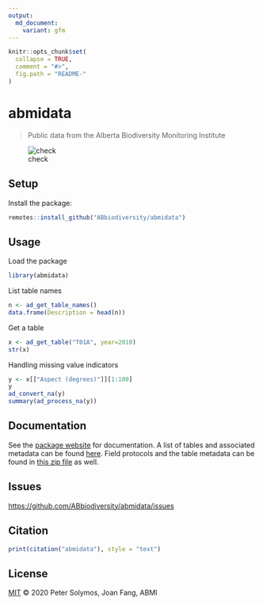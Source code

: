 ```yaml
---
output:
  md_document:
    variant: gfm
---
```


```r
knitr::opts_chunk$set(
  collapse = TRUE,
  comment = "#>",
  fig.path = "README-"
)
```

# abmidata

> Public data from the Alberta Biodiversity Monitoring Institute

![check](https://github.com/ABbiodiversity/abmidata/workflows/check/badge.svg)

## Setup

Install the package:

```r
remotes::install_github("ABbiodiversity/abmidata")
```

## Usage

Load the package

```r
library(abmidata)
```

List table names

```r
n <- ad_get_table_names()
data.frame(Description = head(n))
```

Get a table

```r
x <- ad_get_table("T01A", year=2010)
str(x)
```

Handling missing value indicators

```r
y <- x[["Aspect (degrees)"]][1:100]
y
ad_convert_na(y)
summary(ad_process_na(y))
```

## Documentation

See the [package website](https://abbiodiversity.github.io/abmidata) for documentation.
A list of tables and associated metadata can be found [here](https://abbiodiversity.github.io/abmidata/articles/abmidata02-metadata.html).
Field protocols and the table metadata can be found
in [this zip file](https://github.com/ABbiodiversity/abmidata/raw/master/metadata/DESCRIPTIONDATA.zip) as well.

## Issues

[https://github.com/ABbiodiversity/abmidata/issues](https://github.com/ABbiodiversity/abmidata/issues)

## Citation

```r
print(citation("abmidata"), style = "text")
```

## License

[MIT](LICENSE) © 2020 Peter Solymos, Joan Fang, ABMI
